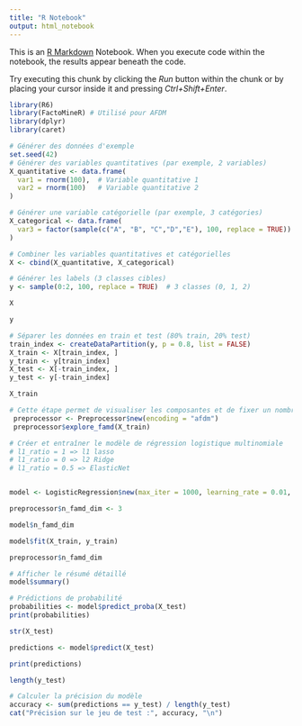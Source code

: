 ```yaml
---
title: "R Notebook"
output: html_notebook
---
```


This is an [R Markdown](http://rmarkdown.rstudio.com) Notebook. When you execute code within the notebook, the results appear beneath the code. 

Try executing this chunk by clicking the *Run* button within the chunk or by placing your cursor inside it and pressing *Ctrl+Shift+Enter*. 

```r
library(R6)
library(FactoMineR) # Utilisé pour AFDM
library(dplyr)
library(caret)
```

```r
# Générer des données d'exemple
set.seed(42)
# Générer des variables quantitatives (par exemple, 2 variables)
X_quantitative <- data.frame(
  var1 = rnorm(100),  # Variable quantitative 1
  var2 = rnorm(100)   # Variable quantitative 2
)

# Générer une variable catégorielle (par exemple, 3 catégories)
X_categorical <- data.frame(
  var3 = factor(sample(c("A", "B", "C","D","E"), 100, replace = TRUE))  # Variable catégorielle
)

# Combiner les variables quantitatives et catégorielles
X <- cbind(X_quantitative, X_categorical)

# Générer les labels (3 classes cibles)
y <- sample(0:2, 100, replace = TRUE)  # 3 classes (0, 1, 2)
```

```r
X
```

```r
y
```

```r
# Séparer les données en train et test (80% train, 20% test)
train_index <- createDataPartition(y, p = 0.8, list = FALSE)
X_train <- X[train_index, ]
y_train <- y[train_index]
X_test <- X[-train_index, ]
y_test <- y[-train_index]
```

```r
X_train
```

```r
# Cette étape permet de visualiser les composantes et de fixer un nombre optimal pour `n_famd_dim`
 preprocessor <- Preprocessor$new(encoding = "afdm")
 preprocessor$explore_famd(X_train)
```



```r
# Créer et entraîner le modèle de régression logistique multinomiale
# l1_ratio = 1 => l1 lasso
# l1_ratio = 0 => l2 Ridge
# l1_ratio = 0.5 => ElasticNet


model <- LogisticRegression$new(max_iter = 1000, learning_rate = 0.01, encoding = "label",l1_ratio = 0.5, preprocessor = preprocessor, solver = "saga")
```

```r
preprocessor$n_famd_dim <- 3
```

```r

model$n_famd_dim
```

```r
model$fit(X_train, y_train)
```

```r
preprocessor$n_famd_dim
```



```r
# Afficher le résumé détaillé
model$summary()
```

```r
# Prédictions de probabilité
probabilities <- model$predict_proba(X_test)
print(probabilities)
```

```r
str(X_test)
```

```r
predictions <- model$predict(X_test)

```

```r
print(predictions)

```
```r
length(y_test)
```

```r
# Calculer la précision du modèle
accuracy <- sum(predictions == y_test) / length(y_test)
cat("Précision sur le jeu de test :", accuracy, "\n")
```

